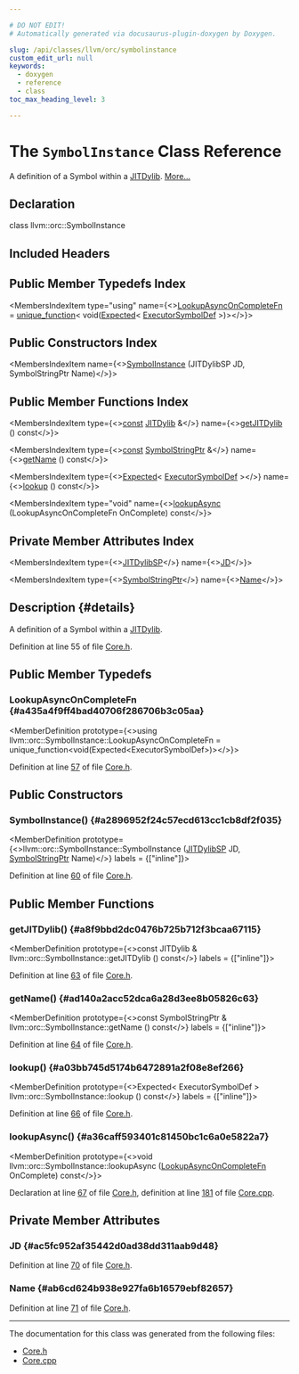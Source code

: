 ```yaml
---

# DO NOT EDIT!
# Automatically generated via docusaurus-plugin-doxygen by Doxygen.

slug: /api/classes/llvm/orc/symbolinstance
custom_edit_url: null
keywords:
  - doxygen
  - reference
  - class
toc_max_heading_level: 3

---
```





# The `SymbolInstance` Class Reference

<DoxygenPage pluginConfig={pluginConfig}>

A definition of a Symbol within a <a href="/docs/api/classes/llvm/orc/jitdylib">JITDylib</a>. <a href="#details">More...</a>

## Declaration

<CodeBlock>class llvm::orc::SymbolInstance</CodeBlock>

## Included Headers

<IncludesList>
<IncludesListItem
  filePath="llvm/ExecutionEngine/Orc/Core.h"
  permalink="/docs/api/files/include/include/llvm/include/llvm/executionengine/include/llvm/executionengine/orc/core-h"
  isLocal="true" />
</IncludesList>

## Public Member Typedefs Index

<MembersIndex>

<MembersIndexItem
  type="using"
  name={<><a href="#a435a4f9ff4bad40706f286706b3c05aa">LookupAsyncOnCompleteFn</a> = <a href="/docs/api/classes/llvm/unique-function">unique&#95;function</a>&lt; void(<a href="/docs/api/classes/llvm/expected">Expected</a>&lt; <a href="/docs/api/classes/llvm/orc/executorsymboldef">ExecutorSymbolDef</a> &gt;)&gt;</>}>
</MembersIndexItem>

</MembersIndex>

## Public Constructors Index

<MembersIndex>

<MembersIndexItem
  name={<><a href="#a2896952f24c57ecd613cc1cb8df2f035">SymbolInstance</a> (JITDylibSP JD, SymbolStringPtr Name)</>}>
</MembersIndexItem>

</MembersIndex>

## Public Member Functions Index

<MembersIndex>

<MembersIndexItem
  type={<><a href="/docs/api/files/lib/lib/target/lib/target/aarch64/aarch64promoteconstant-cpp/#a90f8350fecae261c25be85d38b451bff">const</a> <a href="/docs/api/classes/llvm/orc/jitdylib">JITDylib</a> &amp;</>}
  name={<><a href="#a8f9bbd2dc0476b725b712f3bcaa67115">getJITDylib</a> () const</>}>
</MembersIndexItem>

<MembersIndexItem
  type={<><a href="/docs/api/files/lib/lib/target/lib/target/aarch64/aarch64promoteconstant-cpp/#a90f8350fecae261c25be85d38b451bff">const</a> <a href="/docs/api/classes/llvm/orc/symbolstringptr">SymbolStringPtr</a> &amp;</>}
  name={<><a href="#ad140a2acc52dca6a28d3ee8b05826c63">getName</a> () const</>}>
</MembersIndexItem>

<MembersIndexItem
  type={<><a href="/docs/api/classes/llvm/expected">Expected</a>&lt; <a href="/docs/api/classes/llvm/orc/executorsymboldef">ExecutorSymbolDef</a> &gt;</>}
  name={<><a href="#a03bb745d5174b6472891a2f08e8ef266">lookup</a> () const</>}>
</MembersIndexItem>

<MembersIndexItem
  type="void"
  name={<><a href="#a36caff593401c81450bc1c6a0e5822a7">lookupAsync</a> (LookupAsyncOnCompleteFn OnComplete) const</>}>
</MembersIndexItem>

</MembersIndex>

## Private Member Attributes Index

<MembersIndex>

<MembersIndexItem
  type={<><a href="/docs/api/namespaces/llvm/orc/#a1baadbec01aced37be13a1b86c76397e">JITDylibSP</a></>}
  name={<><a href="#ac5fc952af35442d0ad38dd311aab9d48">JD</a></>}>
</MembersIndexItem>

<MembersIndexItem
  type={<><a href="/docs/api/classes/llvm/orc/symbolstringptr">SymbolStringPtr</a></>}
  name={<><a href="#ab6cd624b938e927fa6b16579ebf82657">Name</a></>}>
</MembersIndexItem>

</MembersIndex>

## Description {#details}

A definition of a Symbol within a <a href="/docs/api/classes/llvm/orc/jitdylib">JITDylib</a>.

Definition at line 55 of file <a href="/docs/api/files/include/include/llvm/include/llvm/executionengine/include/llvm/executionengine/orc/core-h">Core.h</a>.

<SectionDefinition>

## Public Member Typedefs

### LookupAsyncOnCompleteFn {#a435a4f9ff4bad40706f286706b3c05aa}

<MemberDefinition
  prototype={<>using llvm::orc::SymbolInstance::LookupAsyncOnCompleteFn = 
      unique&#95;function&lt;void(Expected&lt;ExecutorSymbolDef&gt;)&gt;</>}>

Definition at line <a href="/docs/api/files/include/include/llvm/include/llvm/executionengine/include/llvm/executionengine/orc/core-h/#l00057">57</a> of file <a href="/docs/api/files/include/include/llvm/include/llvm/executionengine/include/llvm/executionengine/orc/core-h">Core.h</a>.
</MemberDefinition>

</SectionDefinition>

<SectionDefinition>

## Public Constructors

### SymbolInstance() {#a2896952f24c57ecd613cc1cb8df2f035}

<MemberDefinition
  prototype={<>llvm::orc::SymbolInstance::SymbolInstance (<a href="/docs/api/namespaces/llvm/orc/#a1baadbec01aced37be13a1b86c76397e">JITDylibSP</a> JD, <a href="/docs/api/classes/llvm/orc/symbolstringptr">SymbolStringPtr</a> Name)</>}
  labels = {["inline"]}>

Definition at line <a href="/docs/api/files/include/include/llvm/include/llvm/executionengine/include/llvm/executionengine/orc/core-h/#l00060">60</a> of file <a href="/docs/api/files/include/include/llvm/include/llvm/executionengine/include/llvm/executionengine/orc/core-h">Core.h</a>.
</MemberDefinition>

</SectionDefinition>

<SectionDefinition>

## Public Member Functions

### getJITDylib() {#a8f9bbd2dc0476b725b712f3bcaa67115}

<MemberDefinition
  prototype={<>const JITDylib &amp; llvm::orc::SymbolInstance::getJITDylib () const</>}
  labels = {["inline"]}>

Definition at line <a href="/docs/api/files/include/include/llvm/include/llvm/executionengine/include/llvm/executionengine/orc/core-h/#l00063">63</a> of file <a href="/docs/api/files/include/include/llvm/include/llvm/executionengine/include/llvm/executionengine/orc/core-h">Core.h</a>.
</MemberDefinition>

### getName() {#ad140a2acc52dca6a28d3ee8b05826c63}

<MemberDefinition
  prototype={<>const SymbolStringPtr &amp; llvm::orc::SymbolInstance::getName () const</>}
  labels = {["inline"]}>

Definition at line <a href="/docs/api/files/include/include/llvm/include/llvm/executionengine/include/llvm/executionengine/orc/core-h/#l00064">64</a> of file <a href="/docs/api/files/include/include/llvm/include/llvm/executionengine/include/llvm/executionengine/orc/core-h">Core.h</a>.
</MemberDefinition>

### lookup() {#a03bb745d5174b6472891a2f08e8ef266}

<MemberDefinition
  prototype={<>Expected&lt; ExecutorSymbolDef &gt; llvm::orc::SymbolInstance::lookup () const</>}
  labels = {["inline"]}>

Definition at line <a href="/docs/api/files/include/include/llvm/include/llvm/executionengine/include/llvm/executionengine/orc/core-h/#l00066">66</a> of file <a href="/docs/api/files/include/include/llvm/include/llvm/executionengine/include/llvm/executionengine/orc/core-h">Core.h</a>.
</MemberDefinition>

### lookupAsync() {#a36caff593401c81450bc1c6a0e5822a7}

<MemberDefinition
  prototype={<>void llvm::orc::SymbolInstance::lookupAsync (<a href="#a435a4f9ff4bad40706f286706b3c05aa">LookupAsyncOnCompleteFn</a> OnComplete) const</>}>

Declaration at line <a href="/docs/api/files/include/include/llvm/include/llvm/executionengine/include/llvm/executionengine/orc/core-h/#l00067">67</a> of file <a href="/docs/api/files/include/include/llvm/include/llvm/executionengine/include/llvm/executionengine/orc/core-h">Core.h</a>, definition at line <a href="/docs/api/files/lib/lib/executionengine/lib/executionengine/orc/core-cpp/#l00181">181</a> of file <a href="/docs/api/files/lib/lib/executionengine/lib/executionengine/orc/core-cpp">Core.cpp</a>.
</MemberDefinition>

</SectionDefinition>

<SectionDefinition>

## Private Member Attributes

### JD {#ac5fc952af35442d0ad38dd311aab9d48}

<MemberDefinition
  prototype="JITDylibSP llvm::orc::SymbolInstance::JD">

Definition at line <a href="/docs/api/files/include/include/llvm/include/llvm/executionengine/include/llvm/executionengine/orc/core-h/#l00070">70</a> of file <a href="/docs/api/files/include/include/llvm/include/llvm/executionengine/include/llvm/executionengine/orc/core-h">Core.h</a>.
</MemberDefinition>

### Name {#ab6cd624b938e927fa6b16579ebf82657}

<MemberDefinition
  prototype="SymbolStringPtr llvm::orc::SymbolInstance::Name">

Definition at line <a href="/docs/api/files/include/include/llvm/include/llvm/executionengine/include/llvm/executionengine/orc/core-h/#l00071">71</a> of file <a href="/docs/api/files/include/include/llvm/include/llvm/executionengine/include/llvm/executionengine/orc/core-h">Core.h</a>.
</MemberDefinition>

</SectionDefinition>

<hr/>

The documentation for this class was generated from the following files:

<ul>
<li><a href="/docs/api/files/include/include/llvm/include/llvm/executionengine/include/llvm/executionengine/orc/core-h">Core.h</a></li>
<li><a href="/docs/api/files/lib/lib/executionengine/lib/executionengine/orc/core-cpp">Core.cpp</a></li>
</ul>

</DoxygenPage>
